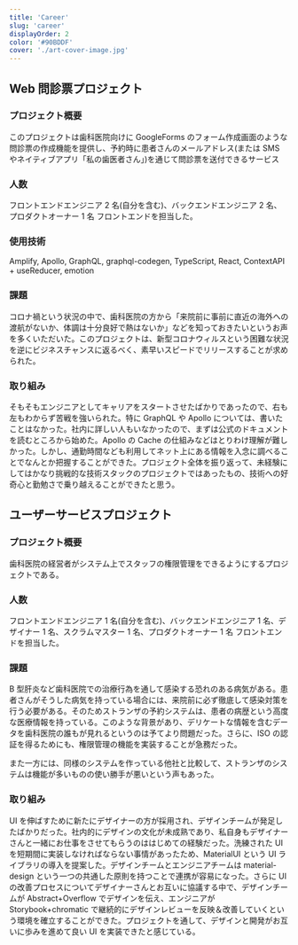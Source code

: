 ```yaml
---
title: 'Career'
slug: 'career'
displayOrder: 2
color: '#90BDDF'
cover: './art-cover-image.jpg'
---
```


## Web 問診票プロジェクト

### プロジェクト概要

このプロジェクトは歯科医院向けに GoogleForms のフォーム作成画面のような問診票の作成機能を提供し、予約時に患者さんのメールアドレス(または SMS やネイティブアプリ「私の歯医者さん」)を通じて問診票を送付できるサービス

### 人数

フロントエンドエンジニア 2 名(自分を含む)、バックエンドエンジニア 2 名、プロダクトオーナー 1 名
フロントエンドを担当した。

### 使用技術

Amplify, Apollo, GraphQL, graphql-codegen, TypeScript, React, ContextAPI + useReducer, emotion

### 課題

コロナ禍という状況の中で、歯科医院の方から「来院前に事前に直近の海外への渡航がないか、体調は十分良好で熱はないか」などを知っておきたいというお声を多くいただいた。このプロジェクトは、新型コロナウィルスという困難な状況を逆にビジネスチャンスに返るべく、素早いスピードでリリースすることが求められた。

### 取り組み

そもそもエンジニアとしてキャリアをスタートさせたばかりであったので、右も左もわからず苦戦を強いられた。特に GraphQL や Apollo については、書いたことはなかった。社内に詳しい人もいなかったので、まずは公式のドキュメントを読むところから始めた。Apollo の Cache の仕組みなどはとりわけ理解が難しかった。しかし、通勤時間なども利用してネット上にある情報を入念に調べることでなんとか把握することができた。プロジェクト全体を振り返って、未経験にしてはかなり挑戦的な技術スタックのプロジェクトではあったもの、技術への好奇心と勤勉さで乗り越えることができたと思う。

## ユーザーサービスプロジェクト

### プロジェクト概要

歯科医院の経営者がシステム上でスタッフの権限管理をできるようにするプロジェクトである。

### 人数

フロントエンドエンジニア 1 名(自分を含む)、バックエンドエンジニア 1 名、デザイナー 1 名、スクラムマスター 1 名、プロダクトオーナー 1 名
フロントエンドを担当した。

### 課題

B 型肝炎など歯科医院での治療行為を通して感染する恐れのある病気がある。患者さんがそうした病気を持っている場合には、来院前に必ず徹底して感染対策を行う必要がある。そのためストランザの予約システムは、患者の病歴という高度な医療情報を持っている。このような背景があり、デリケートな情報を含むデータを歯科医院の誰もが見れるというのは予てより問題だった。さらに、ISO の認証を得るためにも、権限管理の機能を実装することが急務だった。

また一方には、同様のシステムを作っている他社と比較して、ストランザのシステムは機能が多いものの使い勝手が悪いという声もあった。

### 取り組み

UI を伸ばすために新たにデザイナーの方が採用され、デザインチームが発足したばかりだった。社内的にデザインの文化が未成熟であり、私自身もデザイナーさんと一緒にお仕事をさせてもらうのははじめての経験だった。洗練された UI を短期間に実装しなければならない事情があったため、MaterialUI という UI ライブラリの導入を提案した。デザインチームとエンジニアチームは material-design という一つの共通した原則を持つことで連携が容易になった。さらに UI の改善プロセスについてデザイナーさんとお互いに協議する中で、デザインチームが Abstract+Overflow でデザインを伝え、エンジニアが Storybook+chromatic で継続的にデザインレビューを反映＆改善していくという環境を確立することができた。プロジェクトを通して、デザインと開発がお互いに歩みを進めて良い UI を実装できたと感じている。
